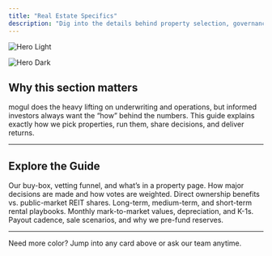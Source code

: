 ```yaml
---
title: "Real Estate Specifics"
description: "Dig into the details behind property selection, governance, returns, and tax benefits on mogul."
---
```


<img
  className="block dark:hidden"
  src="/images/hero-light.png"
  alt="Hero Light"
/>

<img
  className="hidden dark:block"
  src="/images/hero-dark.png"
  alt="Hero Dark"
/>

## Why this section matters

mogul does the heavy lifting on underwriting and operations, but informed investors always want the “how” behind the numbers. This guide explains exactly how we pick properties, run them, share decisions, and deliver returns.

---

## Explore the Guide

<CardGroup cols={2}>
  <Card title="Property Selection" icon="magnifying-glass" href="./property-selection">
    Our buy-box, vetting funnel, and what’s in a property page.
  </Card>
  <Card title="Governance & Voting" icon="scale-balanced" href="./governance-voting">
    How major decisions are made and how votes are weighted.
  </Card>
  <Card title="mogul vs. REITs" icon="arrows-left-right" href="./mogul-vs-reits">
    Direct ownership benefits vs. public-market REIT shares.
  </Card>
  <Card title="Operating Strategies" icon="house-circle-check" href="./operating-strategies">
    Long-term, medium-term, and short-term rental playbooks.
  </Card>
  <Card title="Appreciation & Tax Benefits" icon="chart-bar" href="./appreciation-tax-benefits">
    Monthly mark-to-market values, depreciation, and K-1s.
  </Card>
  <Card title="Returns, Exits & Reserves" icon="piggy-bank" href="./returns-exits-reserves">
    Payout cadence, sale scenarios, and why we pre-fund reserves.
  </Card>
</CardGroup>

---

Need more color? Jump into any card above or ask our team anytime.